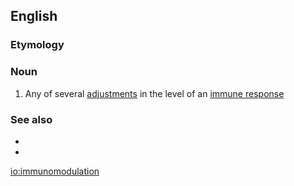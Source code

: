 ==English==

===Etymology===
{{prefix|immuno|modulation|lang=en}}

===Noun===
{{en-noun|-}}

# Any of several [[adjustment]]s in the level of an [[immune response]]

===See also===
* {{l|en|immunopotentiation}}
* {{l|en|immunosuppression}}

[[io:immunomodulation]]
